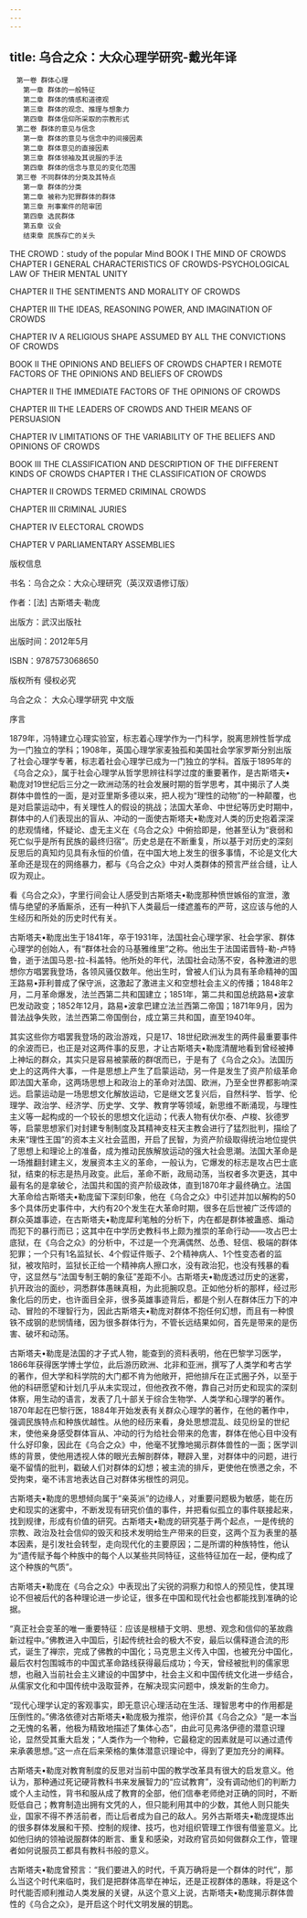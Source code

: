 ```yaml
---
---
---
```

title: 乌合之众：大众心理学研究-戴光年译
---


```
　第一卷 群体心理
　　第一章 群体的一般特征
　　第二章 群体的情感和道德观
　　第三章 群体的观念、推理与想象力
　　第四章 群体信仰所采取的宗教形式
　第二卷 群体的意见与信念
　　第一章 群体的意见与信念中的间接因素
　　第二章 群体意见的直接因素
　　第三章 群体领袖及其说服的手法
　　第四章 群体的信念与意见的变化范围
　第三卷 不同群体的分类及其特点
　　第一章 群体的分类
　　第二章 被称为犯罪群体的群体
　　第三章 刑事案件的陪审团
　　第四章 选民群体
　　第五章 议会
　　结束章 民族存亡的关头
```





THE CROWD：study of the popular Mind BOOK I THE MIND OF CROWDS CHAPTER I GENERAL CHARACTERISTICS OF CROWDS-PSYCHOLOGICAL LAW OF THEIR MENTAL UNITY

CHAPTER II THE SENTIMENTS AND MORALITY OF CROWDS

CHAPTER III THE IDEAS, REASONING POWER, AND IMAGINATION OF CROWDS

CHAPTER IV A RELIGIOUS SHAPE ASSUMED BY ALL THE CONVICTIONS OF CROWDS



BOOK II THE OPINIONS AND BELIEFS OF CROWDS CHAPTER I REMOTE FACTORS OF THE OPINIONS AND BELIEFS OF CROWDS

CHAPTER II THE IMMEDIATE FACTORS OF THE OPINIONS OF CROWDS

CHAPTER III THE LEADERS OF CROWDS AND THEIR MEANS OF PERSUASION

CHAPTER IV LIMITATIONS OF THE VARIABILITY OF THE BELIEFS AND OPINIONS OF CROWDS



BOOK III THE CLASSIFICATION AND DESCRIPTION OF THE DIFFERENT KINDS OF CROWDS CHAPTER I THE CLASSIFICATION OF CROWDS

CHAPTER II CROWDS TERMED CRIMINAL CROWDS

CHAPTER III CRIMINAL JURIES

CHAPTER IV ELECTORAL CROWDS

CHAPTER V PARLIAMENTARY ASSEMBLIES





版权信息

书名：乌合之众：大众心理研究（英汉双语修订版）

作者：[法] 古斯塔夫·勒庞

出版方：武汉出版社

出版时间：2012年5月

ISBN：9787573068650

版权所有 侵权必究





乌合之众： 大众心理学研究 中文版





序言


1879年，冯特建立心理实验室，标志着心理学作为一门科学，脱离思辨性哲学成为一门独立的学科；1908年，英国心理学家麦独孤和美国社会学家罗斯分别出版了社会心理学专著，标志着社会心理学已成为一门独立的学科。首版于1895年的《乌合之众》，属于社会心理学从哲学思辨往科学过度的重要著作，是古斯塔夫•勒庞对19世纪后三分之一欧洲动荡的社会发展时期的哲学思考，其中揭示了人类群体中兽性的一面，是对亚里斯多德以来，把人视为“理性的动物”的一种颠覆，也是对启蒙运动中，有关理性人的假设的挑战；法国大革命、中世纪等历史时期中，群体中的人们表现出的盲从、冲动的一面使古斯塔夫•勒庞对人类的历史抱着深深的悲观情绪，怀疑论、虚无主义在《乌合之众》中俯拾即是，他甚至认为“衰弱和死亡似乎是所有民族的最终归宿”。历史总是在不断重复，所以基于对历史的深刻反思后的真知灼见具有永恒的价值，在中国大地上发生的很多事情，不论是文化大革命还是现在的网络暴力，都与《乌合之众》中对人类群体的预言严丝合缝，让人叹为观止。

看《乌合之众》，字里行间会让人感受到古斯塔夫•勒庞那种愤世嫉俗的宣泄，激情与绝望的矛盾厮杀，还有一种扒下人类最后一缕遮羞布的严苛，这应该与他的人生经历和所处的历史时代有关。

古斯塔夫•勒庞出生于1841年，卒于1931年，法国社会心理学家、社会学家、群体心理学的创始人，有“群体社会的马基雅维里”之称。他出生于法国诺晋特-勒-卢特鲁，逝于法国马恩-拉-科盖特。他所处的年代，法国社会动荡不安，各种激进的思想你方唱罢我登场，各领风骚仅数年。他出生时，曾被人们认为具有革命精神的国王路易•菲利普成了保守派，这激起了激进主义和空想社会主义的传播；1848年2月，二月革命爆发，法兰西第二共和国建立；1851年，第二共和国总统路易•波拿巴发动政变；1852年12月，路易•波拿巴建立法兰西第二帝国；1871年9月，因为普法战争失败，法兰西第二帝国倒台，成立第三共和国，直至1940年。

其实这些你方唱罢我登场的政治游戏，只是17、18世纪欧洲发生的两件最重要事件的余波而已，也正是对这两件事的反思，才让古斯塔夫•勒庞清醒地看到曾经被捧上神坛的群众，其实只是容易被蒙蔽的群氓而已，于是有了《乌合之众》。法国历史上的这两件大事，一件是思想上产生了启蒙运动，另一件是发生了资产阶级革命即法国大革命，这两场思想上和政治上的革命对法国、欧洲，乃至全世界都影响深远。启蒙运动是一场思想文化解放运动，它是继文艺复兴后，自然科学、哲学、伦理学、政治学、经济学、历史学、文学、教育学等领域，新思维不断涌现，与理性主义等一起构成的一个较长的思想文化运动；代表人物有伏尔泰、卢梭、狄德罗等，启蒙思想家们对封建专制制度及其精神支柱天主教会进行了猛烈批判，描绘了未来“理性王国”的资本主义社会蓝图，开启了民智，为资产阶级取得统治地位提供了思想上和理论上的准备，成为推动民族解放运动的强大社会思潮。法国大革命是一场推翻封建主义，发展资本主义的革命，一般认为，它爆发的标志是攻占巴士底狱，结束的标志是热月政变。此后，革命不断，政局动荡，当权者多次更迭，其中最有名的是拿破仑，法国共和国的资产阶级政体，直到1870年才最终确立。法国大革命给古斯塔夫•勒庞留下深刻印象，他在《乌合之众》中引述并加以解构的50多个具体历史事件中，大约有20个发生在大革命时期，很多在后世被广泛传颂的群众英雄事迹，在古斯塔夫•勒庞犀利笔触的分析下，内在都是群体被蛊惑、煽动而犯下的暴行而已；这其中在中学历史教科书上颇为推崇的革命行动——攻占巴士底狱，在《乌合之众》的分析中，不过是一个充满偶然、怂恿、轻信、极端的群体犯罪；一个只有1名监狱长、4个假证件贩子、2个精神病人、1个性变态者的监狱，被攻陷时，监狱长正给一个精神病人擦口水，没有政治犯，也没有残暴的看守，这显然与“法国专制王朝的象征”差距不小。古斯塔夫•勒庞透过历史的迷雾，扒开政治的面纱，洞悉群体愚昧真相，为此扼腕叹息。正如他分析的那样，经过形象化后的历史，也许面目全非，很多英雄事迹背后，都是个别人在群体压力下的冲动、冒险的不理智行为，因此古斯塔夫•勒庞对群体不抱任何幻想，而且有一种恨铁不成钢的悲悯情绪，因为很多群体行为，不管长远结果如何，首先是带来的是伤害、破坏和动荡。

古斯塔夫•勒庞是法国的才子式人物，能查到的资料表明，他在巴黎学习医学，1866年获得医学博士学位，此后游历欧洲、北非和亚洲，撰写了人类学和考古学的著作，但大学和科学院的大门都不肯为他敞开，把他排斥在正式圈子外，以至于他的科研愿望和计划几乎从未实现过，但他孜孜不倦，靠自己对历史和现实的深刻体察，用生动的语言，发表了几十部关于综合生物学、人类学和心理学的著作。1870年起在巴黎行医，1884年开始发表有关群众心理学的著作，在他的著作中，强调民族特点和种族优越性。从他的经历来看，身处思想混乱、歧见纷呈的世纪末，使他亲身感受群体盲从、冲动的行为给社会带来的危害，群体在他心目中没有什么好印象，因此在《乌合之众》中，他毫不犹豫地揭示群体兽性的一面；医学训练的背景，使他用透视人体的眼光去解剖群体，鞭辟入里，对群体中的问题，进行毫不留情的批判，戳破人们对群体的幻想；被主流的排斥，更使他在愤懑之余，不受拘束，毫不讳言地表达自己对群体劣根性的洞见。

古斯塔夫•勒庞的思想倾向属于“亲英派”的边缘人，对重要问题极为敏感，能在历史和现实的迷雾中，不断发现有研究价值的事件，并把看似孤立的事件联接起来，找到规律，形成有价值的研究。古斯塔夫•勒庞的研究基于两个起点，一是传统的宗教、政治及社会信仰的毁灭和技术发明给生产带来的巨变，这两个互为表里的基本因素，是引发社会转型，走向现代化的主要原因；二是所谓的种族特性，他认为“遗传赋予每个种族中的每个人以某些共同特征，这些特征加在一起，便构成了这个种族的气质”。

古斯塔夫•勒庞在《乌合之众》中表现出了尖锐的洞察力和惊人的预见性，使其理论不但被后代的各种理论进一步论证，很多在中国和现代社会也都能找到准确的论据。

“真正社会变革的唯一重要特征：应该是根植于文明、思想、观念和信仰的革故鼎新过程中。”佛教进入中国后，引起传统社会的极大不安，最后以儒释道合流的形式，诞生了禅宗，完成了佛教的中国化；马克思主义传入中国，也被充分中国化，最后农村包围城市的中国式革命路线获得最后成功；今天，曾经被批判的儒家思想，也融入当前社会主义建设的中国梦中，社会主义和中国传统文化进一步结合，从儒家文化和中国传统中汲取营养，在解决现实问题中，焕发新的生命力。

“现代心理学认定的客观事实，即无意识心理活动在生活、理智思考中的作用都是压倒性的。”佛洛依德对古斯塔夫•勒庞极为推崇，他评价其《乌合之众》“是一本当之无愧的名著，他极为精致地描述了集体心态”，由此可见弗洛伊德的潜意识理论，显然受其重大启发；“人类作为一个物种，它最稳定的因素就是可以通过遗传来承袭思想。”这一点在后来荣格的集体潜意识理论中，得到了更加充分的阐释。

古斯塔夫•勒庞对教育制度的反思对当前中国的教学改革具有很大的启发意义。他认为，那种通过死记硬背教科书来发展智力的“应试教育”，没有调动他们的判断力或个人主动性，背书和服从成了教育的全部，他们信奉老师绝对正确的同时，不断贬低自己；教育制造出拥有文凭的人，但只能利用其中的少数，其他人则只能失业，国家不得不养活前者，而让后者成为自己的敌人。另外古斯塔夫•勒庞提炼出的很多群体发展和干预、控制的规律、技巧，也对组织管理工作很有借鉴意义。比如他归纳的领袖说服群体的断言、重复和感染，对政府官员如何做群众工作，管理者如何说服员工都具有教科书般的意义。

古斯塔夫•勒庞曾预言：“我们要进入的时代，千真万确将是一个群体的时代”，那么当这个时代来临时，我们是把群体高举在神坛，还是正视群体的愚昧，将是这个时代能否顺利推动人类发展的关键，从这个意义上说，古斯塔夫•勒庞揭示群体兽性的《乌合之众》，是开启这个时代文明发展的钥匙。